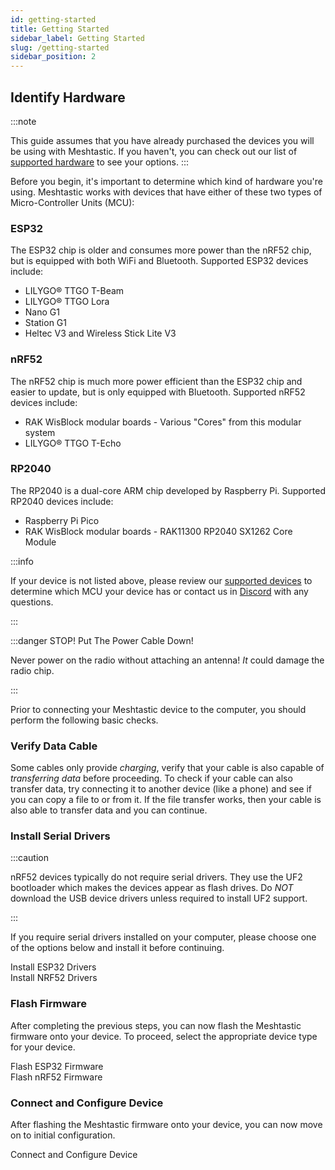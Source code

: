 ```yaml
---
id: getting-started
title: Getting Started
sidebar_label: Getting Started
slug: /getting-started
sidebar_position: 2
---
```



## Identify Hardware

:::note

This guide assumes that you have already purchased the devices you will be using with Meshtastic. If you haven't, you can check out our list of [supported hardware](/docs/supported-hardware/)
to see your options.
:::

Before you begin, it's important to determine which kind of hardware you're using. Meshtastic works with devices that have either of these two types of Micro-Controller Units (MCU):

### ESP32

The ESP32 chip is older and consumes more power than the nRF52 chip, but is equipped with both WiFi and Bluetooth. Supported ESP32 devices include:

- LILYGO® TTGO T-Beam
- LILYGO® TTGO Lora
- Nano G1
- Station G1
- Heltec V3 and Wireless Stick Lite V3

### nRF52

The nRF52 chip is much more power efficient than the ESP32 chip and easier to update, but is only equipped with Bluetooth. Supported nRF52 devices include:

- RAK WisBlock modular boards - Various "Cores" from this modular system
- LILYGO® TTGO T-Echo

### RP2040

The RP2040 is a dual-core ARM chip developed by Raspberry Pi. Supported RP2040 devices include:

 - Raspberry Pi Pico
 - RAK WisBlock modular boards - RAK11300 RP2040 SX1262 Core Module

:::info

If your device is not listed above, please review our [supported devices](/docs/supported-hardware) to determine which MCU your device has or contact us in [Discord](https://discord.gg/ktMAKGBnBs) with any questions.

:::

:::danger STOP! Put The Power Cable Down!

Never power on the radio without attaching an antenna! _It_ could damage the radio chip.

:::

Prior to connecting your Meshtastic device to the computer, you should perform the following basic checks.

### Verify Data Cable

Some cables only provide _charging_, verify that your cable is also capable of _transferring data_ before proceeding. To check if your cable can also transfer data, try connecting it to another device (like a phone) and see if you can copy a file to or from it. If the file transfer works, then your cable is also able to transfer data and you can continue.

### Install Serial Drivers

:::caution

nRF52 devices typically do not require serial drivers. They use the UF2 bootloader which makes the devices appear as flash drives.  Do _NOT_ download the USB device drivers unless required to install UF2 support.

:::

If you require serial drivers installed on your computer, please choose one of the options below and install it before continuing.

<div className="indexCtasBody">
  <div className="split-container">
    <div className="split-item">
      <Link
        className={'button button--outline button--lg cta--button'}
        to={'/docs/getting-started/serial-drivers/esp32'}
      >
        Install ESP32 Drivers
      </Link>
    </div>

  <div className="split-item">
      <Link
        className={'button button--outline button--lg cta--button'}
        to={'/docs/getting-started/serial-drivers/nrf52'}
      >
        Install NRF52 Drivers
      </Link>
    </div>
  </div>
</div>

### Flash Firmware

After completing the previous steps, you can now flash the Meshtastic firmware onto your device. To proceed, select the appropriate device type for your device.

<div className="indexCtasBody">
  <div className="split-container">
    <div className="split-item">
      <Link
        className={"button button--outline button--lg cta--button"}
        to={"/docs/getting-started/flashing-firmware/esp32/"}
      >
        Flash ESP32 Firmware
      </Link>
    </div>

  <div className="split-item">
      <Link
        className={"button button--outline button--lg cta--button"}
        to={"/docs/getting-started/flashing-firmware/nrf52/"}
      >
        Flash nRF52 Firmware
      </Link>
    </div>
  </div>
</div>

### Connect and Configure Device

After flashing the Meshtastic firmware onto your device, you can now move on to initial configuration.

<div className="indexCtasBody">
  <Link
    className={"button button--outline button--lg cta--button"}
    to={"/docs/getting-started/initial-config"}
  >
    Connect and Configure Device
  </Link>
</div>
